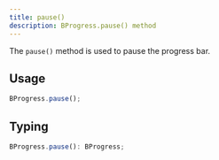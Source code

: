 ```yaml
---
title: pause()
description: BProgress.pause() method
---
```


The `pause()` method is used to pause the progress bar.

## Usage

```js
BProgress.pause();
```

## Typing

```ts
BProgress.pause(): BProgress;
```
